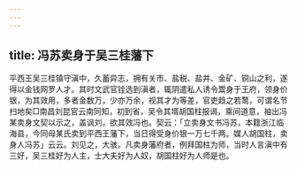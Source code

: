 ```yaml
---
---
---
```

title: 冯苏卖身于吴三桂藩下
---



平西王吴三桂镇守滇中，久蓄异志，拥有关市、盐税、盐井、金矿、铜山之利，遂得以金钱网罗人才。其时文武官铨选到滇者，辄阴遣私人诱令鬻身于王府，领身价银，为其效用，多者金数万，少亦万余，视其才为等差，官吏趋之若鹜，可谓名节扫地矣□南昌刘昆官云南同知，初到省，吴令其壻胡国柱报谒，乘间道意，袖出冯某卖身文契以示之，盖讽刘，欲其效冯也。契云：「立卖身文书冯苏，本籍浙江临海县，今同母某氏卖到平西王藩下，当日得受身价银一万七千两。媒人胡国柱，卖身人冯苏」云云。刘见之，大骇。凡卖身藩府者，例拜国柱为师，当时人言滇中有三好，吴三桂好为人主，士大夫好为人奴，胡国柱好为人师是也。